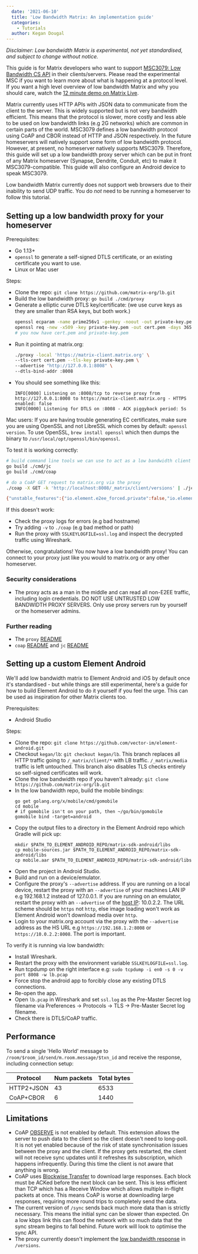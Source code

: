 ```yaml
---
  date: '2021-06-10'
  title: 'Low Bandwidth Matrix: An implementation guide'
  categories:
    - Tutorials
  author: Kegan Dougal
---
```


*Disclaimer: Low bandwidth Matrix is experimental, not yet standardised, and subject to change without notice.*

This guide is for Matrix developers who want to support
[MSC3079: Low Bandwidth CS API](https://github.com/matrix-org/matrix-doc/pull/3079) in their
clients/servers. Please read the experimental MSC if you want to learn more about what is happening
at a protocol level. If you want a high level overview of low bandwidth Matrix and why you should
care, watch the [12 minute demo on Matrix Live](http://www.youtube.com/watch?v=_E-J6Hk2dYs&t=14m14s).

Matrix currently uses HTTP APIs with JSON data to communicate from the client to the server. This is
widely supported but is not very bandwidth efficient. This means that the protocol is slower, more
costly and less able to be used on low bandwidth links (e.g 2G networks) which are common in certain
parts of the world. MSC3079 defines a low bandwidth protocol using CoAP and CBOR instead of HTTP and
JSON respectively. In the future homeservers will natively support some form of low bandwidth
protocol. However, at present, no homeserver natively supports MSC3079. Therefore, this guide will
set up a low bandwidth proxy server which can be put in front of any Matrix homeserver
(Synapse, Dendrite, Conduit, etc) to make it MSC3079-compatible. This guide will also configure an
Android device to speak MSC3079.

Low bandwidth Matrix currently does not support web browsers due to their inability to send UDP
traffic. You do _not_ need to be running a homeserver to follow this tutorial.

## Setting up a low bandwidth proxy for your homeserver

Prerequisites:
 - Go 1.13+
 - `openssl` to generate a self-signed DTLS certificate, or an existing certificate you want to use.
 - Linux or Mac user

Steps:
- Clone the repo: `git clone https://github.com/matrix-org/lb.git`
- Build the low bandwidth proxy: `go build ./cmd/proxy`
- Generate a elliptic curve DTLS key/certificate: (we use curve keys as they are smaller than RSA
  keys, but both work.)
  ```bash
  openssl ecparam -name prime256v1 -genkey -noout -out private-key.pem
  openssl req -new -x509 -key private-key.pem -out cert.pem -days 365
  # you now have cert.pem and private-key.pem
  ```
- Run it pointing at matrix.org:
  ```bash
  ./proxy -local 'https://matrix-client.matrix.org' \
  --tls-cert cert.pem --tls-key private-key.pem \
  --advertise "http://127.0.0.1:8008" \
  --dtls-bind-addr :8008
  ```
- You should see something like this:
  ```
  INFO[0000] Listening on :8008/tcp to reverse proxy from http://127.0.0.1:8008 to https://matrix-client.matrix.org - HTTPS enabled: false 
  INFO[0000] Listening for DTLS on :8008 - ACK piggyback period: 5s
  ```

Mac users: If you are having trouble generating EC certificates, make sure you are using OpenSSL and
not LibreSSL which comes by default: `openssl version`. To use OpenSSL, `brew install openssl` which
then dumps the binary to `/usr/local/opt/openssl/bin/openssl`.

To test it is working correctly:
```bash
# build command line tools we can use to act as a low bandwidth client
go build ./cmd/jc
go build ./cmd/coap

# do a CoAP GET request to matrix.org via the proxy
./coap -X GET -k 'http://localhost:8008/_matrix/client/versions' | ./jc -c2j '-'

{"unstable_features":{"io.element.e2ee_forced.private":false,"io.element.e2ee_forced.public":false,"io.element.e2ee_forced.trusted_private":false,"org.matrix.e2e_cross_signing":true,"org.matrix.label_based_filtering":true,"org.matrix.msc2432":true,"org.matrix.msc3026.busy_presence":false,"uk.half-shot.msc2666":true},"versions":["r0.0.1","r0.1.0","r0.2.0","r0.3.0","r0.4.0","r0.5.0","r0.6.0"]}
```

If this doesn't work:
 - Check the proxy logs for errors (e.g bad hostname)
 - Try adding `-v` to `./coap` (e.g bad method or path)
 - Run the proxy with `SSLKEYLOGFILE=ssl.log` and inspect the decrypted traffic using Wireshark.

Otherwise, congratulations! You now have a low bandwidth proxy! You can connect to your proxy just
like you would to matrix.org or any other homeserver.

### Security considerations
- The proxy acts as a man in the middle and can read all non-E2EE traffic, including login
  credentials. DO NOT USE UNTRUSTED LOW BANDWIDTH PROXY SERVERS. Only use proxy servers run by
  yourself or the homeserver admins.

### Further reading
- The `proxy` [README](https://github.com/matrix-org/lb/tree/main/cmd/proxy)
- `coap` [README](https://github.com/matrix-org/lb/tree/main/cmd/coap) and `jc`
  [README](https://github.com/matrix-org/lb/tree/main/cmd/jc)

## Setting up a custom Element Android

We'll add low bandwidth matrix to Element Android and iOS by default once it's standardised - but
while things are still experimental, here's a guide for how to build Element Android to do it
yourself if you feel the urge.  This can be used as inspiration for other Matrix clients too.

Prerequisites:
 - Android Studio

Steps:
 - Clone the repo: `git clone https://github.com/vector-im/element-android.git`
 - Checkout `kegan/lb`: `git checkout kegan/lb`. This branch replaces all HTTP traffic going to
   `/_matrix/client/*` with LB traffic. `/_matrix/media` traffic is left untouched. This branch also
   disables TLS checks entirely so self-signed certificates will work.
 - Clone the low bandwidth repo if you haven't already:
   `git clone https://github.com/matrix-org/lb.git`
 - In the low bandwidth repo, build the mobile bindings:
   ```
   go get golang.org/x/mobile/cmd/gomobile
   cd mobile
   # if gomobile isn't on your path, then ~/go/bin/gomobile
   gomobile bind -target=android
   ```
 - Copy the output files to a directory in the Element Android repo which Gradle will pick up:
   ```
   mkdir $PATH_TO_ELEMENT_ANDROID_REPO/matrix-sdk-android/libs
   cp mobile-sources.jar $PATH_TO_ELEMENT_ANDROID_REPO/matrix-sdk-android/libs
   cp mobile.aar $PATH_TO_ELEMENT_ANDROID_REPO/matrix-sdk-android/libs
   ```
 - Open the project in Android Studio.
 - Build and run on a device/emulator.
 - Configure the proxy's `--advertise` address. If you are running on a local device, restart the
   proxy with an `--advertise` of your machines LAN IP e.g 192.168.1.2 instead of 127.0.0.1.
   If you are running on an emulator, restart the proxy with an `--advertise` of the
   [host IP](https://developer.android.com/studio/run/emulator-networking#networkaddresses):
   10.0.2.2. The URL scheme should be `https` not `http`, else image loading won't work as Element
   Android won't download media over `http`.
 - Login to your matrix.org account via the proxy with the `--advertise` address as the HS URL
   e.g `https://192.168.1.2:8008` or `https://10.0.2.2:8008`. The port is important.

To verify it is running via low bandwidth:
 - Install Wireshark.
 - Restart the proxy with the environment variable `SSLKEYLOGFILE=ssl.log`.
 - Run tcpdump on the right interface e.g: `sudo tcpdump -i en0 -s 0 -v port 8008 -w lb.pcap` 
 - Force stop the android app to forcibly close any existing DTLS connections.
 - Re-open the app.
 - Open `lb.pcap` in Wireshark and set `ssl.log` as the Pre-Master Secret log filename via
   Preferences -> Protocols -> TLS -> Pre-Master Secret log filename.
 - Check there is DTLS/CoAP traffic.

## Performance

To send a single 'Hello World' message to `/room/$room_id/send/m.room.message/$txn_id`
and receive the response, including connection setup:

| Protocol | Num packets | Total bytes |
|----------|-------------|-------------|
| HTTP2+JSON | 43 | 6533 |
| CoAP+CBOR | 6 | 1440 |



## Limitations
- CoAP [OBSERVE](https://datatracker.ietf.org/doc/html/rfc7641) is not enabled by default.
  This extension allows the server to push data to the client so the client doesn't need to
  long-poll. It is not yet enabled because of the risk of state synchronisation issues between the
  proxy and the client. If the proxy gets restarted, the client will not receive sync updates
  until it refreshes its subscription, which happens infrequently. During this time the client
  is not aware that anything is wrong.
- CoAP uses [Blockwise Transfer](https://datatracker.ietf.org/doc/html/rfc7959) to download
  large responses. Each block must be ACKed before the next block can be sent. This is less
  efficient than TCP which has a Receive Window which allows multiple in-flight packets at
  once. This means CoAP is worse at downloading large responses, requiring more round trips
  to completely send the data.
- The current version of `/sync` sends back much more data than is strictly necessary. This
  means the initial sync can be slower than expected. On a low kbps link this can flood the
  network with so much data that the sync stream begins to fall behind. Future work will look
  to optimise the sync API.
- The proxy currently doesn't implement the [low bandwidth response](https://github.com/matrix-org/matrix-doc/blob/kegan/low-bandwidth/proposals/3079-low-bandwidth-csapi.md#versioning) in `/versions`.


